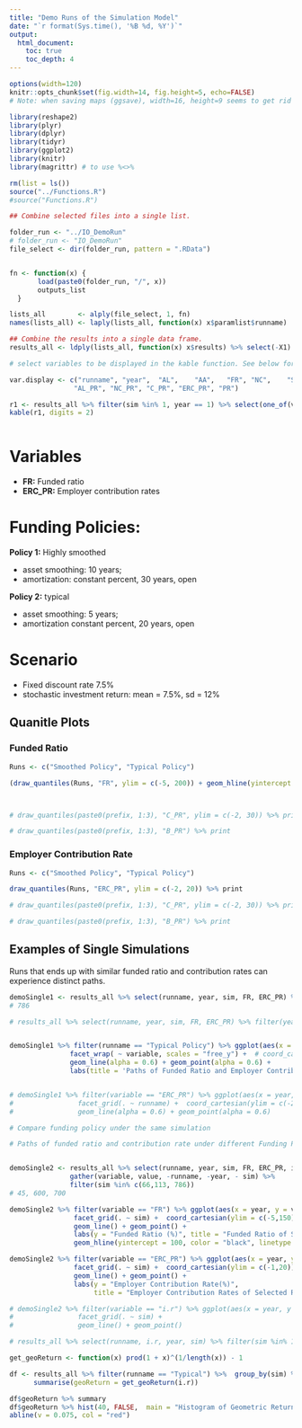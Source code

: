 ```yaml
---
title: "Demo Runs of the Simulation Model"
date: "`r format(Sys.time(), '%B %d, %Y')`"
output: 
  html_document:
    toc: true
    toc_depth: 4
---
```



```r

options(width=120)
knitr::opts_chunk$set(fig.width=14, fig.height=5, echo=FALSE)
# Note: when saving maps (ggsave), width=16, height=9 seems to get rid of white space

```




```r
library(reshape2)
library(plyr)
library(dplyr)
library(tidyr)
library(ggplot2)
library(knitr)
library(magrittr) # to use %<>%

rm(list = ls())
source("../Functions.R")
#source("Functions.R")

```


```r
## Combine selected files into a single list.

folder_run <- "../IO_DemoRun"
# folder_run <- "IO_DemoRun"
file_select <- dir(folder_run, pattern = ".RData")


fn <- function(x) {
       load(paste0(folder_run, "/", x))
       outputs_list
  }

lists_all        <- alply(file_select, 1, fn)
names(lists_all) <- laply(lists_all, function(x) x$paramlist$runname)

## Combine the results into a single data frame.
results_all <- ldply(lists_all, function(x) x$results) %>% select(-X1)


```


```r

# select variables to be displayed in the kable function. See below for a list of all avaiable variables and explanations.

var.display <- c("runname", "year",  "AL",    "AA",   "FR", "NC",    "SC", "UAAL",
                "AL_PR", "NC_PR", "C_PR", "ERC_PR", "PR")

r1 <- results_all %>% filter(sim %in% 1, year == 1) %>% select(one_of(var.display))
kable(r1, digits = 2)



```



# Variables 
- **FR:** Funded ratio
- **ERC_PR:** Employer contribution rates



# Funding Policies:

**Policy 1:** Highly smoothed

- asset smoothing: 10 years;
- amortization: constant percent, 30 years, open


**Policy 2:** typical

- asset smoothing: 5 years;
- amortization constant percent, 20 years, open



# Scenario 
 - Fixed discount rate 7.5%
 - stochastic investment return: mean = 7.5%, sd = 12%

## Quanitle Plots

### Funded Ratio
```r

Runs <- c("Smoothed Policy", "Typical Policy")

(draw_quantiles(Runs, "FR", ylim = c(-5, 200)) + geom_hline(yintercept = 100, color = "black", linetype = 2)) %>% print



# draw_quantiles(paste0(prefix, 1:3), "C_PR", ylim = c(-2, 30)) %>% print

# draw_quantiles(paste0(prefix, 1:3), "B_PR") %>% print

```

### Employer Contribution Rate
```r

Runs <- c("Smoothed Policy", "Typical Policy")

draw_quantiles(Runs, "ERC_PR", ylim = c(-2, 20)) %>% print

# draw_quantiles(paste0(prefix, 1:3), "C_PR", ylim = c(-2, 30)) %>% print

# draw_quantiles(paste0(prefix, 1:3), "B_PR") %>% print

```




## Examples of Single Simulations


Runs that ends up with similar funded ratio and contribution rates can experience distinct paths. 

```r
demoSingle1 <- results_all %>% select(runname, year, sim, FR, ERC_PR) %>% gather(variable, value, -runname, -year, - sim) %>% filter(sim %in% c(66,113, 786))
# 786

# results_all %>% select(runname, year, sim, FR, ERC_PR) %>% filter(year == max(year), FR >= 57, FR <= 60)


demoSingle1 %>% filter(runname == "Typical Policy") %>% ggplot(aes(x = year, y = value, color = factor(sim) )) + theme_bw() + 
               facet_wrap( ~ variable, scales = "free_y") +  # coord_cartesian(ylim = c(-5, 200)) +
               geom_line(alpha = 0.6) + geom_point(alpha = 0.6) + 
               labs(title = 'Paths of Funded Ratio and Employer Contribution Rates for Selected Runs ("Typical Funding Policy")') 


# demoSingle1 %>% filter(variable == "ERC_PR") %>% ggplot(aes(x = year, y = value, color = factor(sim) )) + theme_bw() + 
#                facet_grid(. ~ runname) +  coord_cartesian(ylim = c(-2,30)) +
#                geom_line(alpha = 0.6) + geom_point(alpha = 0.6)
```



```r
# Compare funding policy under the same simulation

# Paths of funded ratio and contribution rate under different Funding Policies.


demoSingle2 <- results_all %>% select(runname, year, sim, FR, ERC_PR, i.r) %>% 
               gather(variable, value, -runname, -year, - sim) %>% 
               filter(sim %in% c(66,113, 786))
# 45, 600, 700

demoSingle2 %>% filter(variable == "FR") %>% ggplot(aes(x = year, y = value, color = runname)) + theme_bw() + 
                facet_grid(. ~ sim) +  coord_cartesian(ylim = c(-5,150)) +
                geom_line() + geom_point() + 
                labs(y = "Funded Ratio (%)", title = "Funded Ratio of Selected Runs under Different Funding Policies") +
                geom_hline(yintercept = 100, color = "black", linetype = 2)

demoSingle2 %>% filter(variable == "ERC_PR") %>% ggplot(aes(x = year, y = value, color = runname)) + theme_bw() + 
                facet_grid(. ~ sim) +  coord_cartesian(ylim = c(-1,20)) +
                geom_line() + geom_point() + 
                labs(y = "Employer Contribution Rate(%)", 
                     title = "Employer Contribution Rates of Selected Runs under Different Funding Policies")

# demoSingle2 %>% filter(variable == "i.r") %>% ggplot(aes(x = year, y = value, color = runname)) + theme_bw() + 
#                facet_grid(. ~ sim) +
#                geom_line() + geom_point()

# results_all %>% select(runname, i.r, year, sim) %>% filter(sim %in% 1:3, year %in% 1:3)

```









```r

get_geoReturn <- function(x) prod(1 + x)^(1/length(x)) - 1

df <- results_all %>% filter(runname == "Typical") %>%  group_by(sim) %>% 
      summarise(geoReturn = get_geoReturn(i.r))

df$geoReturn %>% summary
df$geoReturn %>% hist(40, FALSE,  main = "Histogram of Geometric Returns")
abline(v = 0.075, col = "red")

```








```r



```




